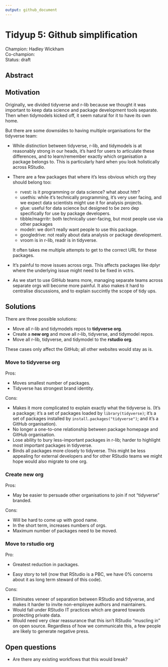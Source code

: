 ```yaml
---
output: github_document
---
```


# Tidyup 5: Github simplification

Champion: Hadley Wickham\
Co-champion:\
Status: draft

## Abstract

## Motivation

Originally, we divided tidyverse and r-lib because we thought it was important to keep data science and package development tools separate.
Then when tidymodels kicked off, it seem natural for it to have its own home.

But there are some downsides to having multiple organisations for the tidyverse team:

-   While distinction between tidyverse, r-lib, and tidymodels is at reasonably strong in our heads, it's hard for users to articulate these differences, and to learn/remember exactly which organisation a package belongs to.
    This is particularly hard when you look holistically across RStudio.

-   There are a few packages that where it's less obvious which org they should belong too:

    -   rvest: is it programming or data science? what about httr?
    -   usethis: while it's technically programming, it's very user facing, and we expect data scientists might use it for analysis projects.
    -   glue: useful for data science but designed to be zero dep specifically for use by package developers.
    -   tibble/magrritr: both technically user-facing, but most people use via other packages
    -   modelr: we don't really want people to use this package.
    -   googledrive: not really about data analysis or package development.
    -   vroom is in r-lib, readr is in tidyverse.

    It often takes me multiple attempts to get to the correct URL for these packages.

-   It's painful to move issues across orgs.
    This affects packages like dplyr where the underlying issue might need to be fixed in vctrs.

-   As we start to use GitHub teams more, managing separate teams across separate orgs will become more painful.
    It also makes it hard to centralise discussions, and to explain succintly the scope of tidy ups.

## Solutions

There are three possible solutions:

-   Move all r-lib and tidymodels repos to **tidyverse org**.
-   Create a **new org** and move all r-lib, tidyverse, and tidymodel repos.
-   Move all r-lib, tidyverse, and tidymodel to the **rstudio org**.

These cases only affect the GitHub; all other websites would stay as is.

### Move to tidyverse org

Pros:

-   Moves smallest number of packages.
-   Tidyverse has strongest brand identity.

Cons:

-   Makes it more complicated to explain exactly what the tidyverse is. (It's a package; it's a set of packages loaded by `library(tidyverse)`; it's a set of packages installed by `install.packages("tidyverse")`; and it's a GitHub organisation).
-   No longer a one-to-one relationship between package homepage and GitHub organisation.
-   Lose ability to bury less-important packages in r-lib; harder to highlight most important packages in tidyverse.
-   Binds all packages more closely to tidyverse. This might be less appealing for external developers and for other RStudio teams we might hope would also migrate to one org.

### Create new org

Pros:

-   May be easier to persuade other organisations to join if not "tidyverse" branded.

Cons:

-   Will be hard to come up with good name.
-   In the short term, increases numbers of orgs.
-   Maximum number of packages need to be moved.

### Move to rstudio org

Pro:

-   Greatest reduction in packages.

-   Easy story to tell (now that RStudio is a PBC, we have 0% concerns about it as long term steward of this code).

Cons:

-   Eliminates veneer of separation between RStudio and tidyverse, and makes it harder to invite non-employee authors and maintainers.
-   Would fall under RStudio IT practices which are geared towards protecting private data.
-   Would need very clear reassurance that this isn't RStudio "muscling in" on open source. Regardless of how we communicate this, a few people are likely to generate negative press.

## Open questions

-   Are there any existing workflows that this would break?
